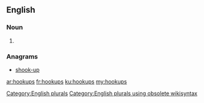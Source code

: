 ==English==

===Noun===
{{head|en}}

# {{plural of|hookup}}

===Anagrams===
* [[shook-up#English|shook-up]]

[[Category:English plurals]][[Category:English plurals using obsolete wikisyntax]]

[[ar:hookups]]
[[fr:hookups]]
[[ku:hookups]]
[[my:hookups]]